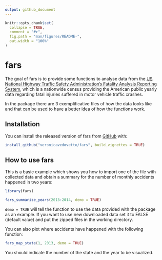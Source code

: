 ```yaml
---
output: github_document
---
```


<!-- README.md is generated from README.Rmd. Please edit that file -->

```r
knitr::opts_chunk$set(
  collapse = TRUE,
  comment = "#>",
  fig.path = "man/figures/README-",
  out.width = "100%"
)
```

# fars


<!-- badges: start -->
<!-- badges: end -->

The goal of fars is to provide some functions to analyse data from the [US National Highway Traffic Safety Administration's Fatality Analysis Reporting System](https://www.nhtsa.gov/research-data), which is a nationwide census providing the American public yearly data regarding fatal injuries suffered in motor vehicle traffic crashes.

In the package there are 3 exemplificative files of how the data looks like and that can be used to have a better idea of how the functions work.


## Installation

You can install the released version of fars from [GitHub](https://github.com/) with:

``` r
install_github("veronicavedovetto/fars", build_vignettes = TRUE)
```

## How to use fars

This is a basic example which shows you how to import one of the file with collected data and obtain a summary for the number of monthly accidents happened in two years:

```r
library(fars)

fars_summarize_years(2013:2014, demo = TRUE)
```

`demo = TRUE` will tell the function to use the data provided with the package as an example.
If you want to use new downloaded data set it to FALSE (default value) and put the zipped files in the working directory.


You can also plot where accidents have happened with the following function:

```r
fars_map_state(1, 2013, demo = TRUE)
```

You should indicate the number of the state and the year to be visualized.
